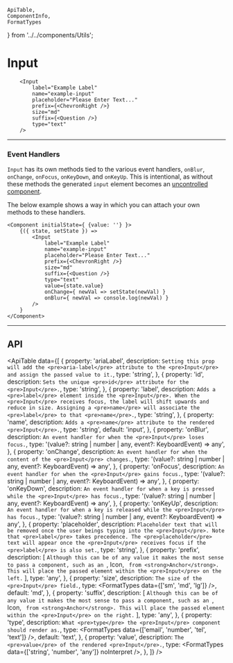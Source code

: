     ApiTable,
    ComponentInfo,
    FormatTypes
} from '../../components/Utils';

# Input

<ComponentInfo title="Input" />

```tsx live
    <Input
        label="Example Label"
        name="example-input"
        placeholder="Please Enter Text..."
        prefix={<ChevronRight />}
        size="md"
        suffix={<Question />}
        type="text"
    />
```

---

### Event Handlers

`Input` has its own methods tied to the various event handlers, `onBlur`, `onChange`, `onFocus`,
`onKeyDown`, and `onKeyUp`. This is intentional, as without these methods the generated `input`
element becomes an <a href="https://reactjs.org/docs/uncontrolled-components.html" target="_blank">uncontrolled component</a>.

The below example shows a way in which you can attach your own methods to these handlers.

```tsx live
<Component initialState={ {value: ''} }>
    {({ state, setState }) =>
        <Input
            label="Example Label"
            name="example-input"
            placeholder="Please Enter Text..."
            prefix={<ChevronRight />}
            size="md"
            suffix={<Question />}
            type="text"
            value={state.value}
            onChange={ newVal => setState(newVal) }
            onBlur={ newVal => console.log(newVal) }
        />
    }
</Component>
```

---

## API

<ApiTable data={[
    {
        property: 'ariaLabel',
        description: `Setting this prop will add the <pre>aria-label</pre> attribute to
            the <pre>Input</pre> and assign the passed value to it.`,
        type: 'string',
    },
    {
        property: 'id',
        description: `Sets the unique <pre>id</pre> attribute for the <pre>Input</pre>.`,
        type: 'string',
    },
    {
        property: 'label',
        description: `Adds a <pre>label</pre> element inside the <pre>Input</pre>. When
            the <pre>Input</pre> receives focus, the label will shift upwards and reduce in
            size. Assigning a <pre>name</pre> will associate the <pre>label</pre> to
            that <pre>name</pre>.`,
        type: 'string',
    },
    {
        property: 'name',
        description: `Adds a <pre>name</pre> attribute to the rendered <pre>Input</pre>.`,
        type: 'string',
        default: 'input',
    },
    {
        property: 'onBlur',
        description: `An event handler for when the <pre>Input</pre> loses focus.`,
        type: '(value?: string | number | any, event?: KeyboardEvent) => any',
    },
    {
        property: 'onChange',
        description: `An event handler for when the content of the <pre>Input</pre> changes.`,
        type: '(value?: string | number | any, event?: KeyboardEvent) => any',
    },
    {
        property: 'onFocus',
        description: `An event handler for when the <pre>Input</pre> gains focus.`,
        type: '(value?: string | number | any, event?: KeyboardEvent) => any',
    },
    {
        property: 'onKeyDown',
        description: `An event handler for when a key is pressed while the <pre>Input</pre> has
            focus.`,
        type: '(value?: string | number | any, event?: KeyboardEvent) => any',
    },
    {
        property: 'onKeyUp',
        description: `An event handler for when a key is released while the <pre>Input</pre> has
            focus.`,
        type: '(value?: string | number | any, event?: KeyboardEvent) => any',
    },
    {
        property: 'placeholder',
        description: `Placeholder text that will be removed once the user beings typing into the
            <pre>Input</pre>. Note that <pre>label</pre> takes precedence. The
            <pre>placeholder</pre> text will appear once the <pre>Input</pre> receives focus if the
            <pre>label</pre> is also set.`,
        type: 'string',
    },
    {
        property: 'prefix',
        description: [
            `Although this can be of any value it makes the most sense to pass a component, such
            as an `,
            <Link to="/components/icon">Icon</Link>,
            ` from <strong>Anchor</strong>. This will place the passed element within the
            <pre>Input</pre> on the left.`
        ],
        type: 'any',
    },
    {
        property: 'size',
        description: `The size of the <pre>Input</pre> field.`,
        type: <FormatTypes data={['sm', 'md', 'lg']} />,
        default: 'md',
    },
    {
        property: 'suffix',
        description: [
            `Although this can be of any value it makes the most sense to pass a component, such
            as an `,
            <Link to="/components/icon">Icon</Link>,
            ` from <strong>Anchor</strong>. This will place the passed element within the
            <pre>Input</pre> on the right.`
        ],
        type: 'any',
    },
    {
        property: 'type',
        description: `What <pre>type</pre> the <pre>Input</pre> component should render as.`,
        type: <FormatTypes data={['email', 'number', 'tel', 'text']} />,
        default: 'text',
    },
    {
        property: 'value',
        description: `The <pre>value</pre> of the rendered <pre>Input</pre>.`,
        type: <FormatTypes data={['string', 'number', 'any']} noInterpret />,
    },
]} />
